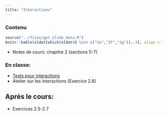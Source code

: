 ```yaml
---
title: "Interactions"
---
```




### Contenu

 
```r
source("../files/get_slide_data.R")
knitr::kable(sldat[which(sldat$S %in% c("2e","2f","2g")),-3], align = "llccccc", row.names = FALSE)
```

- Notes de cours: chapitre 2 (sections 5-7)

### En classe:

- [Tests pour interactions](https://raw.githubusercontent.com/lbelzile/modstat/main/files/code/60604_interactions.sas)
- Atelier sur les interactions (Exercice 2.8)

## Après le cours:

- Exercices 2.5-2.7


